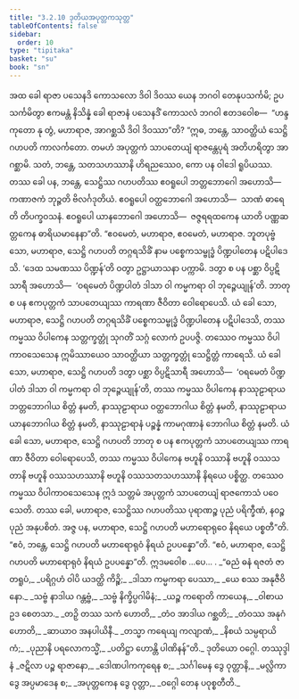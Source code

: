 ```yaml
---
title: "3.2.10 ဒုတိယအပုတ္တကသုတ္တ"
tableOfContents: false
sidebar:
  order: 10
type: "tipitaka"
basket: "su"
book: "sn"
---
```



<DynamicBreadcrumb />

<Division number="131" book="sn" e="ch" v="18" p="299">

<Paragraph number="706" book="sn">
အထ ခေါ ရာဇာ ပသေနဒိ ကောသလော ဒိဝါ ဒိဝဿ ယေန ဘဂဝါ တေနုပသင်္ကမိ; ဥပသင်္ကမိတွာ ဧကမန္တံ နိသိန္နံ ခေါ ရာဇာနံ ပသေနဒိံ ကောသလံ ဘဂဝါ ဧတဒဝေါစ—  “ဟန္ဒ ကုတော နု တွံ, မဟာရာဇ, အာဂစ္ဆသိ ဒိဝါ ဒိဝဿာ”တိ?
</Paragraph>

<Paragraph number="707" book="sn">
“ဣဓ, ဘန္တေ, သာဝတ္ထိယံ သေဋ္ဌိ ဂဟပတိ ကာလင်္ကတော. တမဟံ အပုတ္တကံ သာပတေယျံ ရာဇန္တေပုရံ အတိဟရိတွာ အာဂစ္ဆာမိ. သတံ, ဘန္တေ, သတသဟဿာနိ ဟိရညဿေဝ, ကော ပန ဝါဒေါ ရူပိယဿ. တဿ ခေါ ပန, ဘန္တေ, သေဋ္ဌိဿ ဂဟပတိဿ ဧဝရူပေါ ဘတ္တဘောဂေါ အဟောသိ—  ကဏာဇကံ ဘုဉ္ဇတိ ဗိလင်္ဂဒုတိယံ. ဧဝရူပေါ ဝတ္ထဘောဂေါ အဟောသိ—  သာဏံ ဓာရေတိ တိပက္ခဝသနံ. ဧဝရူပေါ ယာနဘောဂေါ အဟောသိ—  ဇဇ္ဇရရထကေန ယာတိ ပဏ္ဏဆတ္တကေန ဓာရိယမာနေနာ”တိ.
</Paragraph>

<Paragraph number="708" book="sn">
“ဧဝမေတံ, မဟာရာဇ, ဧဝမေတံ, မဟာရာဇ. ဘူတပုဗ္ဗံ သော, မဟာရာဇ, သေဋ္ဌိ ဂဟပတိ တဂ္ဂရသိခိံ နာမ ပစ္စေကသမ္ဗုဒ္ဓံ ပိဏ္ဍပါတေန ပဋိပါဒေသိ. ‘ဒေထ သမဏဿ ပိဏ္ဍန်’တိ ဝတွာ ဥဋ္ဌာယာသနာ ပက္ကာမိ. ဒတွာ စ ပန ပစ္ဆာ ဝိပ္ပဋိသာရီ အဟောသိ—  ‘ဝရမေတံ ပိဏ္ဍပါတံ ဒါသာ ဝါ ကမ္မကရာ ဝါ ဘုဉ္ဇေယျုန်’တိ. ဘာတု စ ပန ဧကပုတ္တကံ သာပတေယျဿ ကာရဏာ ဇီဝိတာ ဝေါရောပေသိ.
</Paragraph>

<Paragraph number="709" book="sn">
ယံ ခေါ သော, မဟာရာဇ, သေဋ္ဌိ ဂဟပတိ တဂ္ဂရသိခိံ ပစ္စေကသမ္ဗုဒ္ဓံ ပိဏ္ဍပါတေန ပဋိပါဒေသိ, တဿ ကမ္မဿ ဝိပါကေန သတ္တက္ခတ္တုံ သုဂတိံ သဂ္ဂံ လောကံ ဥပပဇ္ဇိ. တဿေဝ ကမ္မဿ ဝိပါကာဝသေသေန ဣမိဿာယေဝ သာဝတ္ထိယာ သတ္တက္ခတ္တုံ သေဋ္ဌိတ္တံ ကာရေသိ. ယံ ခေါ သော, မဟာရာဇ, သေဋ္ဌိ ဂဟပတိ ဒတွာ ပစ္ဆာ ဝိပ္ပဋိသာရီ အဟောသိ—  ‘ဝရမေတံ ပိဏ္ဍပါတံ ဒါသာ ဝါ ကမ္မကရာ ဝါ ဘုဉ္ဇေယျုန်’တိ, တဿ ကမ္မဿ ဝိပါကေန နာဿုဠာရာယ ဘတ္တဘောဂါယ စိတ္တံ နမတိ, နာဿုဠာရာယ ဝတ္ထဘောဂါယ စိတ္တံ နမတိ, နာဿုဠာရာယ ယာနဘောဂါယ စိတ္တံ နမတိ, နာဿုဠာရာနံ ပဉ္စန္နံ ကာမဂုဏာနံ ဘောဂါယ စိတ္တံ နမတိ. ယံ ခေါ သော, မဟာရာဇ, သေဋ္ဌိ ဂဟပတိ ဘာတု စ ပန ဧကပုတ္တကံ သာပတေယျဿ ကာရဏာ ဇီဝိတာ ဝေါရောပေသိ, တဿ ကမ္မဿ ဝိပါကေန ဗဟူနိ ဝဿာနိ ဗဟူနိ ဝဿသတာနိ ဗဟူနိ ဝဿသဟဿာနိ ဗဟူနိ ဝဿသတသဟဿာနိ နိရယေ ပစ္စိတ္ထ. တဿေဝ ကမ္မဿ ဝိပါကာဝသေသေန ဣဒံ သတ္တမံ အပုတ္တကံ သာပတေယျံ ရာဇကောသံ ပဝေသေတိ. တဿ ခေါ, မဟာရာဇ, သေဋ္ဌိဿ ဂဟပတိဿ ပုရာဏဉ္စ ပုညံ ပရိက္ခီဏံ, နဝဉ္စ ပုညံ အနုပစိတံ. အဇ္ဇ ပန, မဟာရာဇ, သေဋ္ဌိ ဂဟပတိ မဟာရောရုဝေ နိရယေ ပစ္စတီ”တိ. “ဧဝံ, ဘန္တေ, သေဋ္ဌိ ဂဟပတိ မဟာရောရုဝံ နိရယံ ဥပပန္နော”တိ. “ဧဝံ, မဟာရာဇ, သေဋ္ဌိ ဂဟပတိ မဟာရောရုဝံ နိရယံ ဥပပန္နော”တိ. ဣဒမဝေါစ …ပေ… .
</Paragraph>

<Paragraph number="710" type="verses" book="sn">
_“ဓညံ ဓနံ ရဇတံ ဇာတရူပံ,_  
_ပရိဂ္ဂဟံ ဝါပိ ယဒတ္ထိ ကိဉ္စိ;_  
_ဒါသာ ကမ္မကရာ ပေဿာ,_  
_ယေ စဿ အနုဇီဝိနော._  

</Paragraph>

<Paragraph number="711" type="verses" book="sn">
_သဗ္ဗံ နာဒါယ ဂန္တဗ္ဗံ,_  
_သဗ္ဗံ နိက္ခိပ္ပဂါမိနံ;_  
_ယဉ္စ ကရောတိ ကာယေန,_  
_ဝါစာယ ဥဒ စေတသာ._  

</Paragraph>

<Paragraph number="712" type="verses" book="sn">
_တဉှိ တဿ သကံ ဟောတိ,_  
_တံဝ အာဒါယ ဂစ္ဆတိ;_  
_တံဝဿ အနုဂံ ဟောတိ,_  
_ဆာယာဝ အနပါယိနီ._  

</Paragraph>

<Paragraph number="713" type="verses" book="sn">
_တသ္မာ ကရေယျ ကလျာဏံ,_  
_နိစယံ သမ္ပရာယိကံ;_  
_ပုညာနိ ပရလောကသ္မိံ,_  
_ပတိဋ္ဌာ ဟောန္တိ ပါဏိနန်”တိ._  


</Paragraph>
</Division>

<Paragraph number="714" type="center" book="sn">
ဒုတိယော ဝဂ္ဂေါ.



</Paragraph>

<Paragraph number="715" type="center" book="sn">
တဿုဒ္ဒါနံ


</Paragraph>

<Paragraph number="716" type="verses" book="sn">
_ဇဋိလာ ပဉ္စ ရာဇာနော,_  
_ဒေါဏပါကကုရေန စ;_  
_သင်္ဂါမေန ဒွေ ဝုတ္တာနိ,_  
_မလ္လိကာ ဒွေ အပ္ပမာဒေန စ;_  
_အပုတ္တကေန ဒွေ ဝုတ္တာ,_  
_ဝဂ္ဂေါ တေန ပဝုစ္စတီတိ._
</Paragraph>